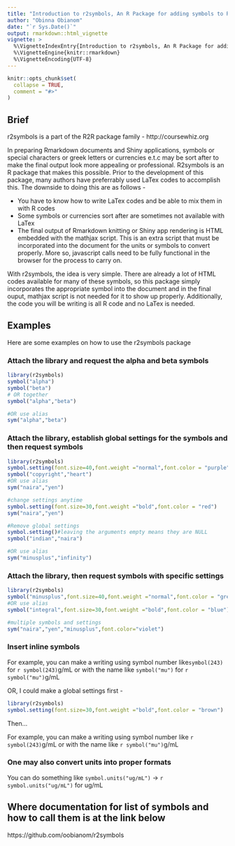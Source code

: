 ---
title: "Introduction to r2symbols, An R Package for adding symbols to Rmarkdown and Shiny Apps"
author: "Obinna Obianom"
date: "`r Sys.Date()`"
output: rmarkdown::html_vignette
vignette: >
  %\VignetteIndexEntry{Introduction to r2symbols, An R Package for adding symbols to Rmarkdown and Shiny Apps}
  %\VignetteEngine{knitr::rmarkdown}
  %\VignetteEncoding{UTF-8}
---

```{r setup, include = FALSE}
knitr::opts_chunk$set(
  collapse = TRUE,
  comment = "#>"
)
```

## Brief

r2symbols is a part of the R2R package family - http://coursewhiz.org

In preparing Rmarkdown documents and Shiny applications, symbols or special characters or greek letters or currencies e.t.c may be sort after to make the final output look more appealing or professional. R2symbols is an R package that makes this possible. Prior to the development of this package, many authors have preferrably used LaTex codes to accomplish this. The downside to doing this are as follows - 

 - You have to know how to write LaTex codes and be able to mix them in with R codes
 - Some symbols or currencies sort after are sometimes not available with LaTex
 - The final output of Rmarkdown knitting or Shiny app rendering is HTML embedded with the mathjax script. This is an extra script that must be incorporated into the document for the units or symbols to convert properly. More so, javascript calls need to be fully functional in the browser for the process to carry on.
 
With r2symbols, the idea is very simple. There are already a lot of HTML codes available for many of these symbols, so this package simply incorporates the appropriate symbol into the document and in the final ouput, mathjax script is not needed for it to show up properly. Additionally, the code you will be writing is all R code and no LaTex is needed.

## Examples

Here are some examples on how to use the r2symbols package

### Attach the library and request the alpha and beta symbols


```{r}
library(r2symbols)
symbol("alpha")
symbol("beta")
# OR together
symbol("alpha","beta")

#OR use alias
sym("alpha","beta")
```

### Attach the library, establish global settings for the symbols and then request symbols


```{r}
library(r2symbols)
symbol.setting(font.size=40,font.weight ="normal",font.color = "purple")
symbol("copyright","heart")
#OR use alias
sym("naira","yen")

#change settings anytime
symbol.setting(font.size=30,font.weight ="bold",font.color = "red")
sym("naira","yen")

#Remove global settings
symbol.setting()#leaving the arguments empty means they are NULL
symbol("indian","naira")

#OR use alias
sym("minusplus","infinity")

```


### Attach the library, then request symbols with specific settings


```{r}
library(r2symbols)
symbol("minusplus",font.size=40,font.weight ="normal",font.color = "green")
#OR use alias
symbol("integral",font.size=30,font.weight ="bold",font.color = "blue")

#multiple symbols and settings
sym("naira","yen","minusplus",font.color="violet")

```


### Insert inline symbols

For example, you can make a writing using symbol number like` symbol(243)`  for `r symbol(243)`g/mL or with the name like ` symbol("mu")` for `r symbol("mu")`g/mL

OR, I could make a global settings first -

```{r}
library(r2symbols)
symbol.setting(font.size=30,font.weight ="bold",font.color = "brown")

```

Then...

For example, you can make a writing using symbol number like `r symbol(243)`g/mL or with the name like `r symbol("mu")`g/mL



### One may also convert units into proper formats

You can do something like `symbol.units("ug/mL")` -> `r symbol.units("ug/mL")` for ug/mL

## Where documentation for list of symbols and how to call them is at the link below

https://github.com/oobianom/r2symbols
